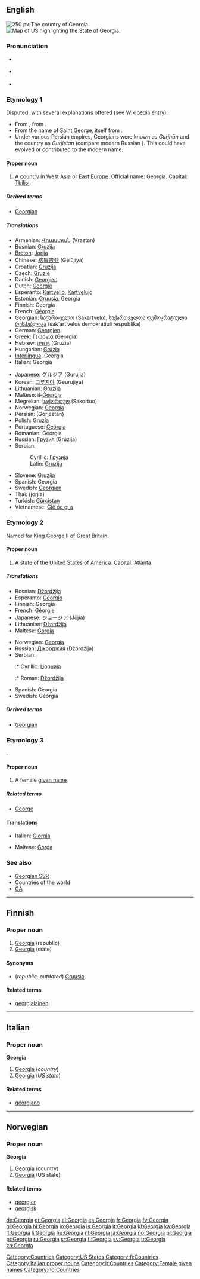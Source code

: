 {{wikipedia}}
{{also|georgia}}
==English==
[[Image:LocationGeorgia.png|thumb|right|250 px|The country of Georgia.]]
[[Image:Map of USA highlighting Georgia.png|thumb|right|Map of US highlighting the State of Georgia.]]

===Pronunciation===
* {{a|UK}} {{IPA|/ˈdʒɔː.dʒə/}}
* {{a|GenAm}} {{IPA|/ˈdʒɔɹ.dʒə/}}
*: {{audio|en-us-Georgia.ogg|Audio (GenAm)}}
*: {{rhymes|ɔː(r)dʒə}}
* {{a|Southern US}} {{IPA|/ˈdʒɔʊ.dʒə/}}
*: {{audio|en-us-Georgia-2.ogg|Audio (Southern US)}}

===Etymology 1===
Disputed, with several explanations offered (see [[w:Georgia_(country)#Etymology_and_state_name|Wikipedia entry]]):
*From {{etyl|la}} {{term|Georgius|lang=la}}, from {{etyl|grc}} {{term|Γεώργιος|tr=georgios||farmer|sc=polytonic|lang=grc}}.
*From the name of [[w:Saint George|Saint George]], itself from {{etyl|grc}} {{term|Γεώργιος|tr=georgios||farmer|sc=polytonic|lang=grc}}.
*Under various Persian empires, Georgians were known as ''Gurjhān'' and the country as ''Gurjistan'' (compare modern Russian {{term|Грузия|tr=Grúzija|sc=Cyrs|lang=ru}}). This could have evolved or contributed to the modern name.

====Proper noun====
{{en-proper noun}}

# A [[country]] in West [[Asia]] or East [[Europe]]. Official name: Georgia. Capital: [[Tbilisi]].

=====Derived terms=====
* [[Georgian]]

=====Translations=====
{{trans-top|country}}
* Armenian: [[Վրաստան]] (Vrastan)
* Bosnian: [[Gruzija]] {{f}}
* [[Breton]]: [[Jorjia]]
* Chinese: [[格鲁吉亚]] (Gélŭjíyà)
* Croatian: [[Gruzija]] {{f}}
* Czech: [[Gruzie]] {{f}}
* Danish: [[Georgien]]
* Dutch: [[Georgië]]
* Esperanto: [[Kartvelio]], [[Kartvelujo]]
* Estonian: [[Gruusia]], Georgia
* Finnish: Georgia
* French: [[Géorgie]] {{f}}
* Georgian: [[საქართველო]] ([[Sakartvelo]]), [[საქართველოს დემოკრატიული რესპუბლიკა]] (sak‘art‘velos demokratiuli respublika)
* German: [[Georgien]] {{n}}
* Greek: [[Γεωργία]] (Georgía) {{f}}
* Hebrew: [[גרוזיה]] (Gruzia) {{f}}
* Hungarian: [[Grúzia]]
* [[Interlingua]]: Georgia
* Italian: Georgia {{f}}
{{trans-mid}}
* Japanese: [[グルジア]] (Gurujia)
* Korean: [[그루지야]] (Geurujiya)
* Lithuanian: [[Gruzija]]
* Maltese: il-[[Ġeorġja]]
* Megrelian: [[საქორთუო]] (Sakortuo)
* Norwegian: [[#Norwegian|Georgia]]
* Persian: {{fa-Arab|[[گرجستان]]}} (Gorjestân)
* Polish: [[Gruzja]] {{f}}
* Portuguese: [[Geórgia]]
* Romanian: Georgia {{f}}
* Russian: [[Грузия]] (Grúzija) {{f}}
* Serbian:
*: Cyrillic: [[Грузија]] {{f}}
*: Latin: [[Gruzija#Serbian|Gruzija]] {{f}}
* Slovene: [[Gruzija]] {{f}}
* Spanish: Georgia {{f}}
* Swedish: [[Georgien]]
* Thai: {{Thai|[[จอร์เจีย]]}} (jorjia)
* Turkish: [[Gürcistan]]
* Vietnamese: [[Giê óc gi a]]
{{trans-bottom}}

===Etymology 2===
Named for [[w:George II of Great Britain|King George II]] of [[Great Britain]].

====Proper noun====
{{en-proper noun}}

# A state of the [[United States of America]]. Capital: [[Atlanta]].

=====Translations=====
{{trans-top|state of the USA}}
* Bosnian: [[Džordžija]] {{f}}
* Esperanto: [[Georgio]]
* Finnish: Georgia
* French: [[Géorgie]] {{f}}
* Japanese: [[ジョージア]] (Jōjia)
* Lithuanian: [[Džordžija]]
* Maltese: [[Ġorġja]]
{{trans-mid}}
* Norwegian: [[#Norwegian|Georgia]]
* Russian: [[Джорджия]] (Džórdžija) {{f}}
* Serbian:
*:* Cyrillic: [[Џорџија]] {{f}}
*:* Roman: [[Džordžija#Serbian|Džordžija]] {{f}}
* Spanish: Georgia {{f}}
* Swedish: Georgia
{{trans-bottom}}

=====Derived terms=====
* [[Georgian]]

===Etymology 3===
{{etyl|grc}} {{term|Γεώργιος|tr=georgios||farmer|sc=polytonic|lang=grc}}.

====Proper noun====
# A female [[given name]].

=====Related terms=====
* [[George]]

====Translations====
{{trans-top|name}}
* Italian: [[Giorgia]] {{f}}
{{trans-mid}}
* Maltese: [[Ġorġa]]
{{trans-bottom}}

===See also===
* [[Georgian SSR]]
* [[Appendix:Countries of the world|Countries of the world]]
* [[GA]]

[[Category:Countries]]
[[Category:US States]]

----

==Finnish==
{{wikipedia|lang=fi}}

===Proper noun===
{{fi-noun|proper=true|Georgi|type=kulkija}}

# [[#English|Georgia]] (republic)
# [[#English|Georgia]] (state)

====Synonyms====
* (''republic, outdated'') [[Gruusia]]

====Related terms====
* [[georgialainen]]

[[Category:fi:Countries]]

----

==Italian==
{{wikipedia|lang=it}}

===Proper noun===
'''Georgia''' {{f}}

# [[#English|Georgia]] (''country'')
# [[#English|Georgia]] (''US state'')

====Related terms====
* [[georgiano]]

[[Category:Italian proper nouns]]
[[Category:it:Countries]]

----

==Norwegian==

===Proper noun===
'''Georgia'''

# [[#English|Georgia]] (country)
# [[#English|Georgia]] (US state)

====Related terms====
* [[georgier]]
* [[georgisk]]

[[Category:Female given names]]
[[Category:no:Countries]]

[[de:Georgia]]
[[et:Georgia]]
[[el:Georgia]]
[[es:Georgia]]
[[fr:Georgia]]
[[fy:Georgia]]
[[gl:Georgia]]
[[hi:Georgia]]
[[io:Georgia]]
[[is:Georgia]]
[[it:Georgia]]
[[kl:Georgia]]
[[ka:Georgia]]
[[lt:Georgia]]
[[li:Georgia]]
[[hu:Georgia]]
[[nl:Georgia]]
[[ja:Georgia]]
[[no:Georgia]]
[[pl:Georgia]]
[[pt:Georgia]]
[[ru:Georgia]]
[[sr:Georgia]]
[[fi:Georgia]]
[[sv:Georgia]]
[[tr:Georgia]]
[[zh:Georgia]]